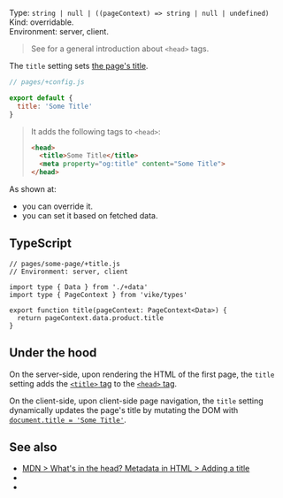 

Type: `string | null | ((pageContext) => string | null | undefined)`  
Kind: overridable.  
Environment: server, client. <ImplementedBy noCustomGuide />

> See <Link href="/head-tags" /> for a general introduction about `<head>` tags.

The `title` setting sets [the page's title](https://developer.mozilla.org/en-US/docs/Learn/HTML/Introduction_to_HTML/The_head_metadata_in_HTML#adding_a_title).

```js
// pages/+config.js

export default {
  title: 'Some Title'
}
```

> It adds the following tags to `<head>`:
>
> ```html
> <head>
>   <title>Some Title</title>
>   <meta property="og:title" content="Some Title">
> </head>
> ```

As shown at:
 - <Link href="/head-tags#page-specific" /> you can override it.
 - <Link href="/head-tags#data" /> you can set it based on fetched data.


## TypeScript

```tsx
// pages/some-page/+title.js
// Environment: server, client

import type { Data } from './+data'
import type { PageContext } from 'vike/types'

export function title(pageContext: PageContext<Data>) {
  return pageContext.data.product.title
}
```


## Under the hood

On the server-side, upon rendering the HTML of the first page, the `title` setting adds the [`<title>` tag](https://developer.mozilla.org/en-US/docs/Web/HTML/Element/title) to the [`<head>` tag](https://developer.mozilla.org/en-US/docs/Learn/HTML/Introduction_to_HTML/The_head_metadata_in_HTML).

On the client-side, upon <Link href="/client-routing">client-side page navigation</Link>, the `title` setting dynamically updates the page's title by mutating the DOM with [`document.title = 'Some Title'`](https://developer.mozilla.org/en-US/docs/Web/API/Document/title).


## See also

- [MDN > What's in the head? Metadata in HTML > Adding a title](https://developer.mozilla.org/en-US/docs/Learn/HTML/Introduction_to_HTML/The_head_metadata_in_HTML#adding_a_title)
- <Link href="/head-tags" />
- <Link href="/settings#html" doNotInferSectionTitle />
